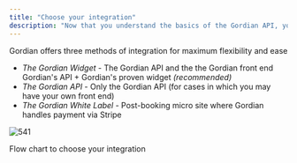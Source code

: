 ```yaml
---
title: "Choose your integration"
description: "Now that you understand the basics of the Gordian API, you can decide which integration is right for you. "
---
```


Gordian offers three methods of integration for maximum flexibility and ease

* _The Gordian Widget_ \- The Gordian API and the the Gordian front end Gordian's API + Gordian's proven widget _(recommended)_
* _The Gordian API_ \- Only the Gordian API (for cases in which you may have your own front end)
* _The Gordian White Label_ \- Post-booking micro site where Gordian handles payment via Stripe

![541](/images/29e206c-Blank_diagram.png "Blank diagram.png")

Flow chart to choose your integration
